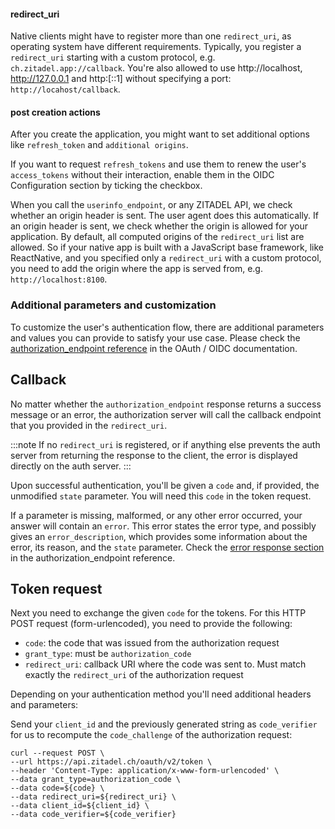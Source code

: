 #### redirect_uri

Native clients might have to register more than one `redirect_uri`, as operating system have different requirements.
Typically, you register a `redirect_uri` starting with a custom protocol, e.g. `ch.zitadel.app://callback`.
You're also allowed to use http://localhost, http://127.0.0.1 and http:[::1] without specifying a port: `http://locahost/callback`.

#### post creation actions

After you create the application, you might want to set additional options like `refresh_token` and `additional origins`.

If you want to request `refresh_tokens` and use them to renew the user's `access_tokens` without their interaction,
enable them in the OIDC Configuration section by ticking the checkbox.

When you call the `userinfo_endpoint`, or any ZITADEL API, we check whether an origin header is sent.
The user agent does this automatically.
If an origin header is sent, we check whether the origin is allowed for your application.
By default, all computed origins of the `redirect_uri` list are allowed.
So if your native app is built with a JavaScript base framework, like ReactNative, and you specified only a `redirect_uri`
with a custom protocol, you need to add the origin where the app is served from, e.g. `http://localhost:8100`.

### Additional parameters and customization

To customize the user's authentication flow, there are additional parameters and values you can provide to satisfy your use case.
Please check the [authorization_endpoint reference](/docs/apis/openidoauth/endpoints#authorization_endpoint) in the OAuth / OIDC documentation.


## Callback

No matter whether the `authorization_endpoint` response returns a success message or an error,
the authorization server will call the callback endpoint that you provided in the `redirect_uri`.

:::note
If no `redirect_uri` is registered, or if anything else prevents the auth server from returning the response to the client,
the error is displayed directly on the auth server.
:::

Upon successful authentication, you'll be given a `code` and, if provided, the unmodified `state` parameter.
You will need this `code` in the token request.

If a parameter is missing, malformed, or any other error occurred, your answer will contain an `error`.
This error states the error type, and possibly gives an `error_description`, which provides some information about the error, its reason, and the `state` parameter.
Check the [error response section](/docs/apis/openidoauth/endpoints#error-response) in the authorization_endpoint reference.

## Token request

Next you need to exchange the given `code` for the tokens.
For this HTTP POST request (form-urlencoded), you need to provide the following:

- `code`: the code that was issued from the authorization request
- `grant_type`: must be `authorization_code`
- `redirect_uri`: callback URI where the code was sent to. Must match exactly the `redirect_uri` of the authorization request

Depending on your authentication method you'll need additional headers and parameters:

Send your `client_id` and the previously generated string as `code_verifier` for us to recompute the `code_challenge` of the authorization request:

```curl
curl --request POST \
--url https://api.zitadel.ch/oauth/v2/token \
--header 'Content-Type: application/x-www-form-urlencoded' \
--data grant_type=authorization_code \
--data code=${code} \
--data redirect_uri=${redirect_uri} \
--data client_id=${client_id} \
--data code_verifier=${code_verifier}
```
